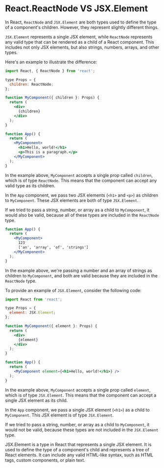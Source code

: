 # React.ReactNode VS JSX.Element


In React, `ReactNode` and `JSX.Element` are both types used to define the type of a component's children. However, they represent slightly different things.

`JSX.Element` represents a single JSX element, while `ReactNode` represents any valid type that can be rendered as a child of a React component. This includes not only JSX elements, but also strings, numbers, arrays, and other types.

Here's an example to illustrate the difference:

```jsx copy
import React, { ReactNode } from 'react';

type Props = {
  children: ReactNode;
};

function MyComponent({ children }: Props) {
  return (
    <div>
      {children}
    </div>
  );
}

function App() {
  return (
    <MyComponent>
      <h1>Hello, world!</h1>
      <p>This is a paragraph.</p>
    </MyComponent>
  );
}

```

In the example above, `MyComponent` accepts a single prop called `children`, which is of type `ReactNode`. This means that the component can accept any valid type as its children.

In the `App` component, we pass two JSX elements (`<h1>` and `<p>`) as children to `MyComponent`. These JSX elements are both of type `JSX.Element`.

If we tried to pass a string, number, or array as a child to `MyComponent`, it would also be valid, because all of these types are included in the `ReactNode` type.

```jsx copy
function App() {
  return (
    <MyComponent>
      123
      ['an', 'array', 'of', 'strings']
    </MyComponent>
  );
}

```

In the example above, we're passing a number and an array of strings as children to `MyComponent`, and both are valid because they are included in the `ReactNode` type.

To provide an example of `JSX.Element`, consider the following code:

```jsx copy
import React from 'react';

type Props = {
  element: JSX.Element;
};

function MyComponent({ element }: Props) {
  return (
    <div>
      {element}
    </div>
  );
}

function App() {
  return (
    <MyComponent element={<h1>Hello, world!</h1>} />
  );
}

```

In the example above, `MyComponent` accepts a single prop called `element`, which is of type `JSX.Element`. This means that the component can accept a single JSX element as its child.

In the `App` component, we pass a single JSX element (`<h1>`) as a child to `MyComponent`. This JSX element is of type `JSX.Element`.

If we tried to pass a string, number, or array as a child to `MyComponent`, it would not be valid, because these types are not included in the `JSX.Element` type.

JSX.Element is a type in React that represents a single JSX element. It is used to define the type of a component's child and represents a tree of React elements. It can include any valid HTML-like syntax, such as HTML tags, custom components, or plain text.
